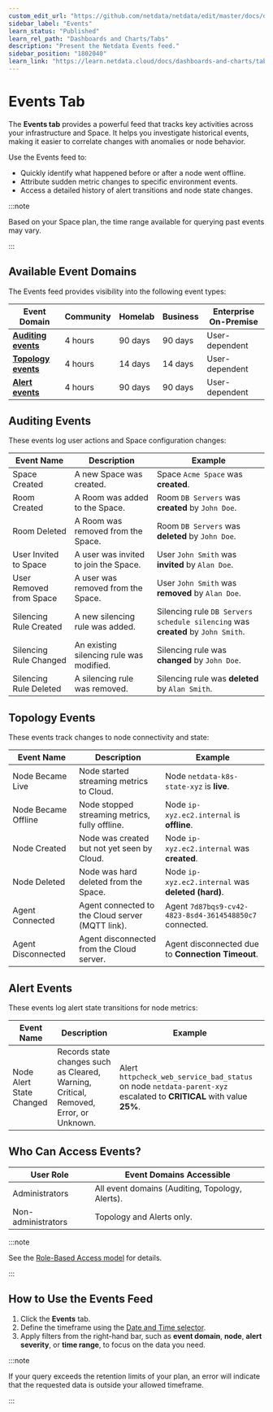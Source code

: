 ```yaml
---
custom_edit_url: "https://github.com/netdata/netdata/edit/master/docs/dashboards-and-charts/events-feed.md"
sidebar_label: "Events"
learn_status: "Published"
learn_rel_path: "Dashboards and Charts/Tabs"
description: "Present the Netdata Events feed."
sidebar_position: "1802040"
learn_link: "https://learn.netdata.cloud/docs/dashboards-and-charts/tabs/events"
---
```


# Events Tab

The **Events tab** provides a powerful feed that tracks key activities across your infrastructure and Space. It helps you investigate historical events, making it easier to correlate changes with anomalies or node behavior.

Use the Events feed to:

- Quickly identify what happened before or after a node went offline.
- Attribute sudden metric changes to specific environment events.
- Access a detailed history of alert transitions and node state changes.

:::note

Based on your Space plan, the time range available for querying past events may vary.

:::

## Available Event Domains

The Events feed provides visibility into the following event types:

| **Event Domain**                        | **Community** | **Homelab** | **Business** | **Enterprise On-Premise** |
|-----------------------------------------|---------------|-------------|--------------|---------------------------|
| **[Auditing events](#auditing-events)** | 4 hours       | 90 days     | 90 days      | User-dependent            |
| **[Topology events](#topology-events)** | 4 hours       | 14 days     | 14 days      | User-dependent            |
| **[Alert events](#alert-events)**       | 4 hours       | 90 days     | 90 days      | User-dependent            |

## Auditing Events

These events log user actions and Space configuration changes:

| **Event Name**          | **Description**                          | **Example**                                                                     |
|-------------------------|------------------------------------------|---------------------------------------------------------------------------------|
| Space Created           | A new Space was created.                 | Space `Acme Space` was **created**.                                             |
| Room Created            | A Room was added to the Space.           | Room `DB Servers` was **created** by `John Doe`.                                |
| Room Deleted            | A Room was removed from the Space.       | Room `DB Servers` was **deleted** by `John Doe`.                                |
| User Invited to Space   | A user was invited to join the Space.    | User `John Smith` was **invited** by `Alan Doe`.                                |
| User Removed from Space | A user was removed from the Space.       | User `John Smith` was **removed** by `Alan Doe`.                                |
| Silencing Rule Created  | A new silencing rule was added.          | Silencing rule `DB Servers schedule silencing` was **created** by `John Smith`. |
| Silencing Rule Changed  | An existing silencing rule was modified. | Silencing rule was **changed** by `John Doe`.                                   |
| Silencing Rule Deleted  | A silencing rule was removed.            | Silencing rule was **deleted** by `Alan Smith`.                                 |

## Topology Events

These events track changes to node connectivity and state:

| **Event Name**      | **Description**                                  | **Example**                                             |
|---------------------|--------------------------------------------------|---------------------------------------------------------|
| Node Became Live    | Node started streaming metrics to Cloud.         | Node `netdata-k8s-state-xyz` is **live**.               |
| Node Became Offline | Node stopped streaming metrics, fully offline.   | Node `ip-xyz.ec2.internal` is **offline**.              |
| Node Created        | Node was created but not yet seen by Cloud.      | Node `ip-xyz.ec2.internal` was **created**.             |
| Node Deleted        | Node was hard deleted from the Space.            | Node `ip-xyz.ec2.internal` was **deleted (hard)**.      |
| Agent Connected     | Agent connected to the Cloud server (MQTT link). | Agent `7d87bqs9-cv42-4823-8sd4-3614548850c7` connected. |
| Agent Disconnected  | Agent disconnected from the Cloud server.        | Agent disconnected due to **Connection Timeout**.       |

## Alert Events

These events log alert state transitions for node metrics:

| **Event Name**           | **Description**                                                                       | **Example**                                                                                                         |
|--------------------------|---------------------------------------------------------------------------------------|---------------------------------------------------------------------------------------------------------------------|
| Node Alert State Changed | Records state changes such as Cleared, Warning, Critical, Removed, Error, or Unknown. | Alert `httpcheck_web_service_bad_status` on node `netdata-parent-xyz` escalated to **CRITICAL** with value **25%**. |

## Who Can Access Events?

| **User Role**      | **Event Domains Accessible**                    |
|--------------------|-------------------------------------------------|
| Administrators     | All event domains (Auditing, Topology, Alerts). |
| Non-administrators | Topology and Alerts only.                       |

:::note

See the [Role-Based Access model](/docs/netdata-cloud/authentication-&-authorization/role-based-access-model) for details.

:::

## How to Use the Events Feed

1. Click the **Events** tab.
2. Define the timeframe using the [Date and Time selector](/docs/dashboards-and-charts/time-controls#date-and-time-selector).
3. Apply filters from the right-hand bar, such as **event domain**, **node**, **alert severity**, or **time range**, to focus on the data you need.

:::note

If your query exceeds the retention limits of your plan, an error will indicate that the requested data is outside your allowed timeframe.

:::
